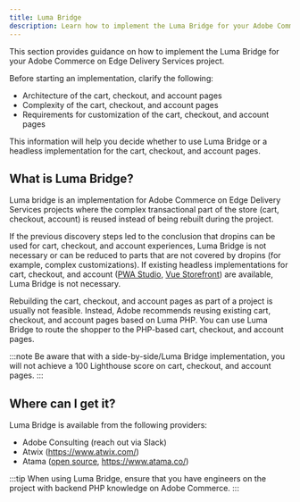 ```yaml
---
title: Luma Bridge
description: Learn how to implement the Luma Bridge for your Adobe Commerce on Edge Delivery Services project.
---
```


This section provides guidance on how to implement the Luma Bridge for your Adobe Commerce on Edge Delivery Services project.

Before starting an implementation, clarify the following:

  * Architecture of the cart, checkout, and account pages
  * Complexity of the cart, checkout, and account pages
  * Requirements for customization of the cart, checkout, and account pages

This information will help you decide whether to use Luma Bridge or a headless implementation for the cart, checkout, and account pages.

## What is Luma Bridge?

Luma bridge is an implementation for Adobe Commerce on Edge Delivery Services projects where the complex transactional part of the store (cart, checkout, account) is reused instead of being rebuilt during the project.

If the previous discovery steps led to the conclusion that dropins can be used for cart, checkout, and account experiences, Luma Bridge is not necessary or can be reduced to parts that are not covered by dropins (for example, complex customizations). If existing headless implementations for cart, checkout, and account ([PWA Studio](https://github.com/magento/pwa-studio), [Vue Storefront](https://vuestorefront.io/)) are available, Luma Bridge is not necessary.

Rebuilding the cart, checkout, and account pages as part of a project is usually not feasible. Instead, Adobe recommends reusing existing cart, checkout, and account pages based on Luma PHP. You can use Luma Bridge to route the shopper to the PHP-based cart, checkout, and account pages.

:::note
Be aware that with a side-by-side/Luma Bridge implementation, you will not achieve a 100 Lighthouse score on cart, checkout, and account pages.
:::

## Where can I get it?

Luma Bridge is available from the following providers:

  * Adobe Consulting (reach out via Slack)
  * Atwix (https://www.atwix.com/)
  * Atama ([open source](https://github.com/AtamaCo/luma-bridge), https://www.atama.co/)

:::tip
When using Luma Bridge, ensure that you have engineers on the project with backend PHP knowledge on Adobe Commerce.
:::